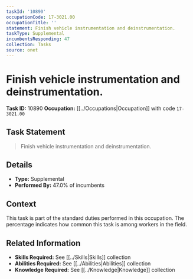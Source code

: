 ```yaml
---
taskId: '10890'
occupationCode: 17-3021.00
occupationTitle: ''
statement: Finish vehicle instrumentation and deinstrumentation.
taskType: Supplemental
incumbentsResponding: 47
collection: Tasks
source: onet
---
```

# Finish vehicle instrumentation and deinstrumentation.

**Task ID:** 10890
**Occupation:** [[../Occupations|Occupation]] with code `17-3021.00`

## Task Statement

> Finish vehicle instrumentation and deinstrumentation.

## Details

- **Type:** Supplemental
- **Performed By:** 47.0% of incumbents

## Context

This task is part of the standard duties performed in this occupation. The percentage indicates how common this task is among workers in the field.

## Related Information

- **Skills Required:** See [[../Skills|Skills]] collection
- **Abilities Required:** See [[../Abilities|Abilities]] collection
- **Knowledge Required:** See [[../Knowledge|Knowledge]] collection
